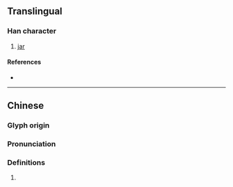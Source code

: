 {{character info/new}}
==Translingual==

===Han character===
{{Han char|rn=98|rad=瓦|as=08|sn=13|four=21117|canj=HMMVN|ids=⿰垂瓦}}

# [[jar]]

====References====
* {{Han ref|kx=0750.020|dkj=21536|dj=1158.210|hdz=21426.210|uh=7500|ud=29952|bh=E2D5|bd=58069}}

----

==Chinese==
{{zh-forms}}

===Glyph origin===
{{Han etym}}

===Pronunciation===
{{zh-pron
|m=zhuì
|c=zeoi6
|mc=y
|oc=y
|cat=
}}

===Definitions===
{{zh-hanzi}}

# {{rfdef|zh}}